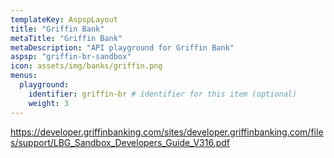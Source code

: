 ```yaml
---
templateKey: AspspLayout
title: "Griffin Bank"
metaTitle: "Griffin Bank"
metaDescription: "API playground for Griffin Bank"
aspsp: "griffin-br-sandbox"
icon: assets/img/banks/griffin.png
menus:
  playground: 
    identifier: griffin-br # identifier for this item (optional)
    weight: 3
---
```




https://developer.griffinbanking.com/sites/developer.griffinbanking.com/files/support/LBG_Sandbox_Developers_Guide_V316.pdf

